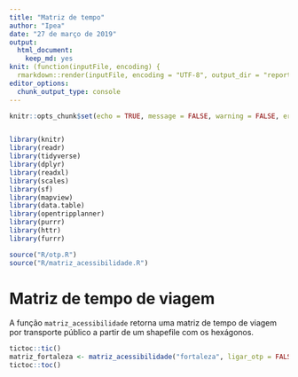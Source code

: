 ```yaml
---
title: "Matriz de tempo"
author: "Ipea"
date: "27 de março de 2019"
output: 
  html_document:
    keep_md: yes
knit: (function(inputFile, encoding) {
  rmarkdown::render(inputFile, encoding = "UTF-8", output_dir = "reports") })
editor_options: 
  chunk_output_type: console
---
```


```r
knitr::opts_chunk$set(echo = TRUE, message = FALSE, warning = FALSE, error = FALSE, eval = FALSE)


library(knitr)
library(readr)
library(tidyverse)
library(dplyr)
library(readxl)
library(scales)
library(sf)
library(mapview)
library(data.table)
library(opentripplanner)
library(purrr)
library(httr)
library(furrr)

source("R/otp.R")
source("R/matriz_acessibilidade.R")
```

# Matriz de tempo de viagem

A função ``matriz_acessibilidade`` retorna uma matriz de tempo de viagem por transporte público a partir de um shapefile com os hexágonos.

```r

tictoc::tic()
matriz_fortaleza <- matriz_acessibilidade("fortaleza", ligar_otp = FALSE, amostra = TRUE)
tictoc::toc()

```



